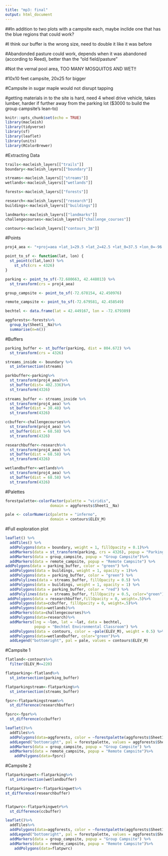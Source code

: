 ```yaml
---
title: "mp3: final"
output: html_document
---
```

##In addition to two plots with a campsite each, maybe inclide one that has the blue regions that could work?

#I think our buffer is the wrong size, need to double it like it was before


#Abandonded pasture could work, depends when it was abandoned (according to Reed), better than the "old field/pasture"

#Not the vernal pool area, TOO MANY MOSQUITOS AND WET!!

#10x10 feet campsite, 20x25 for bigger

#Campsite in sugar maple would not disrupt tapping

#getting materials in to the site is hard, need 4 wheel drive vehicle, takes lumber, harder if further away from the parking lot ($3000 to build the group campsite's lean-to)

```r
knitr::opts_chunk$set(echo = TRUE)
library(macleish)
library(tidyverse)
library(sf)
library(leaflet)
library(units)
library(RColorBrewer)
```

#Extracting Data

```r
trails<-macleish_layers[["trails"]]
boundary<-macleish_layers[["boundary"]]

streams<-macleish_layers[["streams"]]
wetlands<-macleish_layers[["wetlands"]]

forests<-macleish_layers[["forests"]]

research<-macleish_layers[["research"]]
buildings<-macleish_layers[["buildings"]]

landmarks<-macleish_layers[["landmarks"]]
challengecourses<-macleish_layers[["challenge_courses"]]

contours<-macleish_layers[["contours_3m"]]
```

#Points

```r
proj4_aea <- "+proj=aea +lat_1=29.5 +lat_2=42.5 +lat_0=37.5 +lon_0=-96 +x_0=0 +y_0=0 +ellps=GRS80 +datum=NAD83 +units=m +no_defs"

point_to_sf <- function(lat, lon) {
  st_point(c(lat,lon)) %>%
    st_sfc(crs = 4326)
}

parking <- point_to_sf(-72.680663, 42.448013) %>%
  st_transform(crs = proj4_aea)

group_campsite <- point_to_sf(-72.678154, 42.450976) 

remote_campsite <- point_to_sf(-72.679581, 42.458549)

bechtel <- data.frame(lat = 42.449167, lon = -72.679389)

aggforests<-forests%>%
  group_by(Sheet1__Na)%>%
  summarise(n=n())
```

#Buffers

```r
parking_buffer <- st_buffer(parking, dist = 804.672) %>%
  st_transform(crs = 4326)

streams_inside <- boundary %>%
  st_intersection(streams)

parkbuffer<-parking%>%
  st_transform(proj4_aea)%>%
  st_buffer(dist= 402.336)%>%
  st_transform(4326)
  
streams_buffer <- streams_inside %>%
  st_transform(proj4_aea) %>%
  st_buffer(dist = 30.48) %>%
  st_transform(4326)

ccbuffer<-challengecourses%>%
  st_transform(proj4_aea) %>%
  st_buffer(dist = 68.58) %>%
  st_transform(4326)

researchbuffer<-research%>%
  st_transform(proj4_aea) %>%
  st_buffer(dist = 68.58) %>%
  st_transform(4326)

wetlandbuffer<-wetlands%>%
  st_transform(proj4_aea) %>%
  st_buffer(dist = 68.58) %>%
  st_transform(4326)
```

#Palettes

```r
forestpalette<-colorFactor(palette = "viridis",
                    domain = aggforests$Sheet1__Na)

pale <- colorNumeric(palette = "inferno",
                    domain = contours$ELEV_M)
```

#Full exploration plot

```r
leaflet() %>%
  addTiles() %>%
  addPolygons(data = boundary, weight = 1, fillOpacity = 0.1)%>%
  addMarkers(data = st_transform(parking, crs = 4326), popup = "Parking") %>%
  addMarkers(data = group_campsite, popup = "Group Campsite")%>%
  addMarkers(data = remote_campsite, popup = "Remote Campsite") %>%
addPolygons(data = parking_buffer, color = "green") %>%
  addPolygons(data = buildings, weight = 1, opacity = 1)%>%
  addPolygons(data = parking_buffer, color = "green") %>%
  addPolylines(data = streams_buffer, fillOpacity = 0.5) %>%
  addPolygons(data = buildings, weight = 1, opacity = 1) %>%
  addPolygons(data = parking_buffer, color = "red") %>%
  addPolylines(data = streams_buffer, fillOpacity = 0.5, color="green")%>%
 addPolygons(data = researchbuffer,fillOpacity = 0, weight=.5)%>%
  addPolygons(data=ccbuffer, fillOpacity = 0, weight=.5)%>%
  addPolygons(data=wetlands)%>%
  addMarkers(data=challengecourses)%>%
  addPolygons(data=research)%>%
  addMarkers(lng = ~lon, lat = ~lat, data = bechtel,
             popup = "Bechtel Environmental Classroom") %>%
  addPolygons(data = contours, color = ~pale(ELEV_M), weight = 0.5) %>%
  addPolygons(data=wetlandbuffer, color="green")%>%
  addLegend("bottomright", pal = pale, values = contours$ELEV_M)

```

#Campsite 1

```r
flatland<-contours%>%
  filter(ELEV_M<=220)

flatparking<-flatland%>%
  st_intersection(parking_buffer)

flatparkingstream<-flatparking%>%
  st_intersection(streams_buffer)

fpsr<-flatparkingstream%>%
  st_difference(researchbuffer)

fpsrc<-fpsr%>%
  st_difference(ccbuffer)

leaflet()%>%
  addTiles%>%
  addPolygons(data=aggforests, color = ~forestpalette(aggforests$Sheet1__Na), fillOpacity = 1)%>%
  addLegend("bottomright", pal = forestpalette, values = aggforests$Sheet1__Na)%>%
  addMarkers(data = group_campsite, popup = "Group Campsite") %>%
  addMarkers(data = remote_campsite, popup = "Remote Campsite")%>%
    addPolygons(data=fpsrc)
```
 
#Campsite 2
 
```r
flatparkingwet<-flatparking%>%
  st_intersection(wetlandbuffer)

flatparkingwetr<-flatparkingwet%>%
st_difference(researchbuffer)


flatpwrc<-flatparkingwetr%>%
  st_difference(ccbuffer)

leaflet()%>%
  addTiles%>%
  addPolygons(data=aggforests, color = ~forestpalette(aggforests$Sheet1__Na), fillOpacity = 1)%>%
  addLegend("bottomright", pal = forestpalette, values = aggforests$Sheet1__Na)%>%
  addMarkers(data = group_campsite, popup = "Group Campsite") %>%
  addMarkers(data = remote_campsite, popup = "Remote Campsite")%>%
    addPolygons(data=flatpwrc)
```


